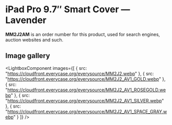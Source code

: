 
# iPad Pro 9.7″ Smart Cover — Lavender

<Callout type='info' emoji='👉🏻'>**MM2J2AM** is an order number for this product, used for search engines, auction websites and such.</Callout>

## Image gallery

<LightboxComponent
    images={[
      {
        src: "https://cloudfront.everycase.org/everysource/MM2J2.webp"
      },
      {
        src: "https://cloudfront.everycase.org/everysource/MM2J2_AV1_GOLD.webp"
      },
      {
        src: "https://cloudfront.everycase.org/everysource/MM2J2_AV1_ROSEGOLD.webp"
      },
      {
        src: "https://cloudfront.everycase.org/everysource/MM2J2_AV1_SILVER.webp"
      },
      {
        src: "https://cloudfront.everycase.org/everysource/MM2J2_AV1_SPACE_GRAY.webp"
      }
    ]}
  />

